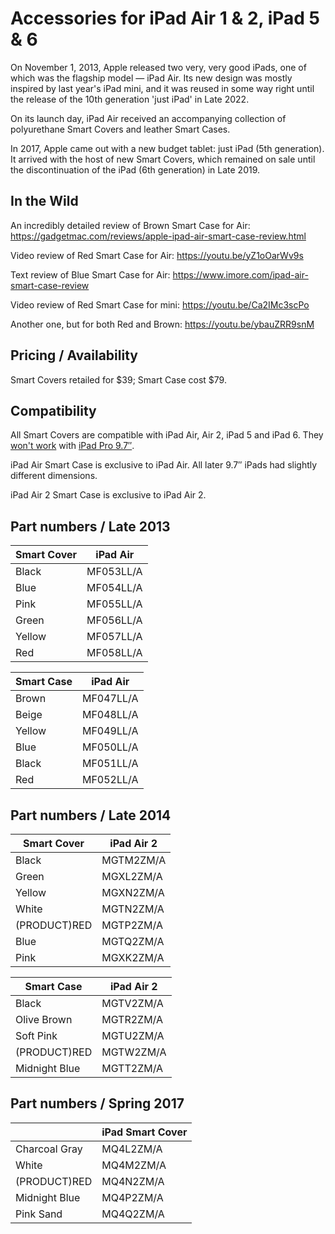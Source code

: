 # Accessories for iPad Air 1 & 2, iPad 5 & 6

On November 1, 2013, Apple released two very, very good iPads, one of which was the flagship model — iPad Air.
Its new design was mostly inspired by last year's iPad mini, and it was reused in some way right until the release of the 10th generation 'just iPad' in Late 2022.

On its launch day, iPad Air received an accompanying collection of polyurethane Smart Covers and leather Smart Cases.

In 2017, Apple came out with a new budget tablet: just iPad (5th generation). It arrived with the host of new Smart Covers, which remained on sale until the discontinuation of the iPad (6th generation) in Late 2019.

## In the Wild

An incredibly detailed review of Brown Smart Case for Air: https://gadgetmac.com/reviews/apple-ipad-air-smart-case-review.html

Video review of Red Smart Case for Air: https://youtu.be/yZ1oOarWv9s

Text review of Blue Smart Case for Air: https://www.imore.com/ipad-air-smart-case-review

Video review of Red Smart Case for mini: https://youtu.be/Ca2IMc3scPo

Another one, but for both Red and Brown: https://youtu.be/ybauZRR9snM

## Pricing / Availability

Smart Covers retailed for $39; Smart Case cost $79.

## Compatibility

All Smart Covers are compatible with iPad Air, Air 2, iPad 5 and iPad 6. They [won't work](https://www.businessinsider.com/old-apple-smart-covers-wont-work-with-new-ipads-because-of-magnets-2016-4) with [iPad Pro 9.7″](/ipad_pro97).

iPad Air Smart Case is exclusive to iPad Air. All later 9.7″ iPads had slightly different dimensions.

iPad Air 2 Smart Case is exclusive to iPad Air 2.

## Part numbers / Late 2013

| Smart Cover | iPad Air  |
| ----------- | --------- |
| Black       | MF053LL/A |
| Blue        | MF054LL/A |
| Pink        | MF055LL/A |
| Green       | MF056LL/A |
| Yellow      | MF057LL/A |
| Red         | MF058LL/A |

| Smart Case | iPad Air  |
| ---------- | --------- |
| Brown      | MF047LL/A |
| Beige      | MF048LL/A |
| Yellow     | MF049LL/A |
| Blue       | MF050LL/A |
| Black      | MF051LL/A |
| Red        | MF052LL/A |

## Part numbers / Late 2014

| Smart Cover  | iPad Air 2 |
| ------------ | ---------- |
| Black        | MGTM2ZM/A  |
| Green        | MGXL2ZM/A  |
| Yellow       | MGXN2ZM/A  |
| White        | MGTN2ZM/A  |
| (PRODUCT)RED | MGTP2ZM/A  |
| Blue         | MGTQ2ZM/A  |
| Pink         | MGXK2ZM/A  |

| Smart Case    | iPad Air 2 |
| ------------- | ---------- |
| Black         | MGTV2ZM/A  |
| Olive Brown   | MGTR2ZM/A  |
| Soft Pink     | MGTU2ZM/A  |
| (PRODUCT)RED  | MGTW2ZM/A  |
| Midnight Blue | MGTT2ZM/A  |

## Part numbers / Spring 2017

|               | iPad Smart Cover |
| ------------- | ---------------- |
| Charcoal Gray | MQ4L2ZM/A        |
| White         | MQ4M2ZM/A        |
| (PRODUCT)RED  | MQ4N2ZM/A        |
| Midnight Blue | MQ4P2ZM/A        |
| Pink Sand     | MQ4Q2ZM/A        |
